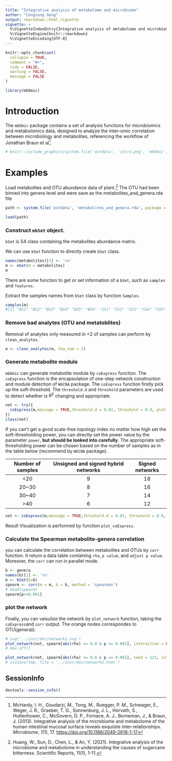 ---
title: "Integrative analysis of metabolome and microbiome"
author: "Congcong Gong"
output: rmarkdown::html_vignette
vignette: >
  %\VignetteIndexEntry{Integrative analysis of metabolome and microbiome}
  %\VignetteEngine{knitr::rmarkdown}
  %\VignetteEncoding{UTF-8}
---

```{r, include = FALSE}
knitr::opts_chunk$set(
  collapse = TRUE,
  comment = "#>",
  tidy = FALSE,
  warning = FALSE,
  message = FALSE
)

```

```{r setup}
library(mbOmic)
```

# Introduction

The `mbOmic` package contains a set of analysis functions for microbiomics and metabolomics data, designed to analyze the inter-omic correlation between microbiology and metabolites, referencing the workflow of Jonathan Braun et al[^McHardy].

[^McHardy]: McHardy, I. H., Goudarzi, M., Tong, M., Ruegger, P. M., Schwager, E., Weger, J. R., Graeber, T. G., Sonnenburg, J. L., Horvath, S., Huttenhower, C., McGovern, D. P., Fornace, A. J., Borneman, J., & Braun, J. (2013). Integrative analysis of the microbiome and metabolome of the human intestinal mucosal surface reveals exquisite inter-relationships. *Microbiome*, *1*(1), 17. <https://doi.org/10.1186/2049-2618-1-17>

```{r}
# knitr::include_graphics(system.file('extdata', 'intro.png', 'mbOmic'))
```

# Examples

Load metabolites and OTU abundance data of plant.[^Huang] The OTU had been binned into genera level and were save as the metabolites_and_genera.rda file

[^Huang]: Huang, W., Sun, D., Chen, L., & An, Y. (2021). Integrative analysis of the microbiome and metabolome in understanding the causes of sugarcane bitterness. Scientific Reports, 11(1), 1-11.

```{r}
path <- system.file('extdata', 'metabolites_and_genera.rda', package = 'mbOmic')

load(path)
```

### Construct `mbSet` object.

`bSet` is S4 class containing the metabolites abundance matrix.

We can use `bSet` function to directly create `bSet` class.

```{r}
names(metabolites)[1] <- 'rn'
m <- mSet(m = metabolites)
m
```

There are some function to get or set information of a `bSet`, such as `samples` and `features`.

Extract the samples names from `bSet` class by function `Samples`.

```{r}
samples(m)
#[1] "BS1" "BS2" "BS3" "BS4" "BS5" "BS6" "SS1" "SS2" "SS3" "SS4" "SS5" "SS6"
```

### Remove bad analytes (OTU and metatoblites)

Removal of analytes only measured in \<2 of samples can perform by `clean_analytes`.

```{r}
m <- clean_analytes(m, fea_num = 2)
```

### Generate metabolite module

`mbOmic` can generate metabolite module by `coExpress` function. The `coExpress` function is the encapsulation of one-step network construction and module detection of `WGCNA` package. The `coExpress` function firstly pick up the soft-threshold. The `threshold.d` and `threshold` parameters are used to detect whether is $R^2$ changing and appropriate.

```{r, fig.width= 6, fig.height= 5}
net <- try({
  coExpress(m,message = TRUE,threshold.d = 0.02, threshold = 0.8, plot = TRUE)
})
class(net)
```

If you can't get a good scale-free topology index no matter how high set the soft-thresholding power, you can directly set the power value by the parameter `power`, **but should be looked into carefully**. The appropriate soft-thresholding power can be chosen based on the number of samples as in the table below (recommend by `WGCNA` package).

| **Number of samples** | **Unsigned and signed hybrid networks** | **Signed networks** |
|:---------------------:|:---------------------------------------:|:-------------------:|
|         \<20          |                    9                    |         18          |
|        20\~30         |                    8                    |         16          |
|        30\~40         |                    7                    |         14          |
|         \>40          |                    6                    |         12          |

```{r}
net <- coExpress(m,message = TRUE,threshold.d = 0.02, threshold = 0.8, power = 9)
```

Result Visualization is performed by function `plot_coExpress`.


### Calculate the Spearman metabolite-genera correlation

you can calculate the correlation between metabolites and OTUs by `corr` function. It return a data table containing `rho`, `p value`, and `adjust p value`. Moreover, the `corr` can run in parallel mode.

```{r}
b <- genera
names(b)[1] <- 'rn'
b <- bSet(b=b)
spearm <- corr(m = m, b = b, method = 'spearman')
# head(spearm)
spearm[p<=0.001]
```

### plot the network

Finally, you can vaisulize the network by `plot_network` function, taking the `coExpress`and `corr` output. The orange nodes correspondes to OTU(genera)).


```{r, fig.align='center', fig.width= 6, fig.height= 5, dpi=150}
# svg('../inst/doc/network1.svg')
plot_network(net, spearm[abs(rho) >= 0.8 & p <= 0.001], interaction = FALSE)
# dev.off()
```


```{r, fig.align='center', fig.width= 6, fig.height= 5, dpi=150}
plot_network(net, spearm[abs(rho) >= 0.8 & p <= 0.001], seed = 123, interaction = TRUE, return =  FALSE)
# visSave(tmp, file = '../inst/doc/network2.html')
```

## SessionInfo
```{r}
devtools::session_info()
```



